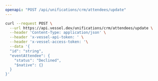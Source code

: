 ```yaml
---
openapi: "POST /api/unifications/crm/attendees/update"
---
```


<RequestExample>

```bash Request
curl --request POST \
  --url https://api.vessel.dev/unifications/crm/attendees/update \
  --header 'Content-Type: application/json' \
  --header 'x-vessel-api-token: ' \
  --header 'x-vessel-access-token: '\
  --data '{
  "id": "string",
  "eventAttendee": {
    "status": "Declined",
    "$native": {}
  }
}'
```

</RequestExample>


